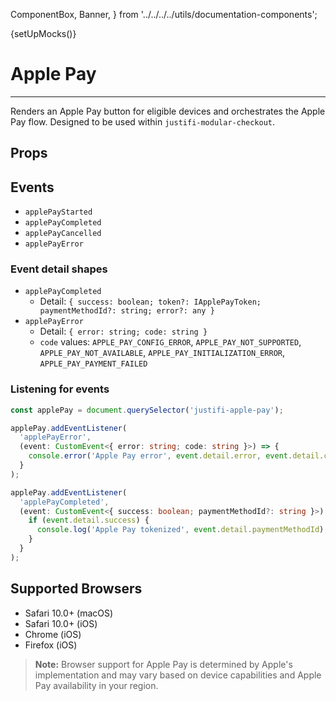   ComponentBox,
  Banner,
} from '../../../../utils/documentation-components';

{setUpMocks()}

<Meta
  title="Modular Checkout/Sub-components/Apple Pay"
  Components="justifi-apple-pay"
/>

# Apple Pay

---

Renders an Apple Pay button for eligible devices and orchestrates the Apple Pay flow. Designed to be used within `justifi-modular-checkout`.

## Props

## Events

- `applePayStarted`
- `applePayCompleted`
- `applePayCancelled`
- `applePayError`

### Event detail shapes

- `applePayCompleted`
  - Detail: `{ success: boolean; token?: IApplePayToken; paymentMethodId?: string; error?: any }`
- `applePayError`
  - Detail: `{ error: string; code: string }`
  - `code` values: `APPLE_PAY_CONFIG_ERROR`, `APPLE_PAY_NOT_SUPPORTED`, `APPLE_PAY_NOT_AVAILABLE`, `APPLE_PAY_INITIALIZATION_ERROR`, `APPLE_PAY_PAYMENT_FAILED`

### Listening for events

```ts
const applePay = document.querySelector('justifi-apple-pay');

applePay.addEventListener(
  'applePayError',
  (event: CustomEvent<{ error: string; code: string }>) => {
    console.error('Apple Pay error', event.detail.error, event.detail.code);
  }
);

applePay.addEventListener(
  'applePayCompleted',
  (event: CustomEvent<{ success: boolean; paymentMethodId?: string }>) => {
    if (event.detail.success) {
      console.log('Apple Pay tokenized', event.detail.paymentMethodId);
    }
  }
);
```

## Supported Browsers

- Safari 10.0+ (macOS)
- Safari 10.0+ (iOS)
- Chrome (iOS)
- Firefox (iOS)

> **Note:** Browser support for Apple Pay is determined by Apple's implementation and may vary based on device capabilities and Apple Pay availability in your region.
